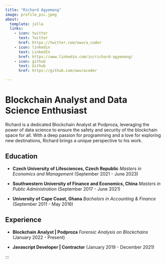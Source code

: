 ```yaml
---
title: "Richard Agyemang"
image: profile_pic.jpeg
about:
  template: jolla
  links:
    - icon: twitter
      text: Twitter
      href: https://twitter.com/owura_coder
    - icon: linkedin
      text: LinkedIn
      href: https://www.linkedin.com/in/richard-agyemang/
    - icon: github
      text: Github
      href: https://github.com/owuracoder

---
```



# Blockchain Analyst and Data Science Enthusiast

Richard is a dedicated Blockchain Analyst at Podproza, leveraging the power of data science to ensure the safety and security of the blockchain space for all. With a deep passion for programming and a love for exploring new destinations, Richard brings a unique perspective to his work.

## Education
- **Czech University of Lifesciences, Czech Republic**
  *Masters in Economics and Management*
  (September 2021 - June 2023)

- **Southwestern University of Finance and Economics, China**
  *Masters in Public Administration*
  (September 2017 - June 2021)

- **University of Cape Coast, Ghana**
  *Bachelors in Accounting & Finance*
  (September 2011 - May 2016)

## Experience
- **Blockchain Analyst | Podproza**
  *Forensic Analysis on Blockchains*
  (January 2022 - Present)

- **Javascript Developer | Contractor**
  (January 2019 - December 2021)

:::
